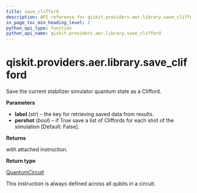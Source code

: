 ```yaml
---
title: save_clifford
description: API reference for qiskit.providers.aer.library.save_clifford
in_page_toc_min_heading_level: 1
python_api_type: function
python_api_name: qiskit.providers.aer.library.save_clifford
---
```


# qiskit.providers.aer.library.save\_clifford

<Function id="qiskit.providers.aer.library.save_clifford" github="https://github.com/qiskit/qiskit-aer/tree/stable/0.10/qiskit/providers/aer/library/save_instructions/save_clifford.py" signature="save_clifford(self, label='clifford', pershot=False)">
  Save the current stabilizer simulator quantum state as a Clifford.

  **Parameters**

  *   **label** (*str*) – the key for retrieving saved data from results.
  *   **pershot** (*bool*) – if True save a list of Cliffords for each shot of the simulation \[Default: False].

  **Returns**

  with attached instruction.

  **Return type**

  [QuantumCircuit](qiskit.circuit.QuantumCircuit "qiskit.circuit.QuantumCircuit")

  <Admonition title="Note" type="note">
    This instruction is always defined across all qubits in a circuit.
  </Admonition>
</Function>

